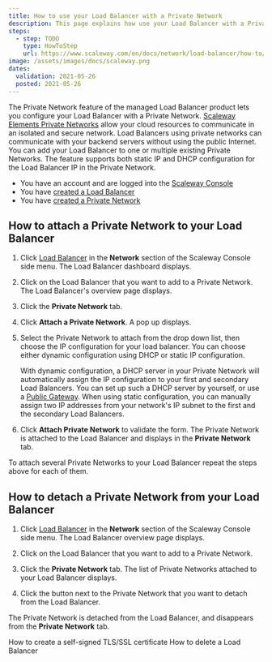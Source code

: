 ```yaml
---
title: How to use your Load Balancer with a Private Network
description: This page explains how use your Load Balancer with a Private Network
steps:
  - step: TODO
    type: HowToStep
    url: https://www.scaleway.com/en/docs/network/load-balancer/how-to/use-with-private-network/
image: /assets/images/docs/scaleway.png
dates:
  validation: 2021-05-26
  posted: 2021-05-26
---
```


The Private Network feature of the managed Load Balancer product lets you configure your Load Balancer with a Private Network. [Scaleway Elements Private Networks](/network/vpc/concepts#private-networks) allow your cloud resources to communicate in an isolated and secure network. Load Balancers using private networks can communicate with your backend servers without using the public Internet. You can add your Load Balancer to one or multiple existing Private Networks. The feature supports both static IP and DHCP configuration for the Load Balancer IP in the Private Network.

<Message type="requirement">

- You have an account and are logged into the [Scaleway Console](https://console.scaleway.com) 
- You have [created a Load Balancer](/network/load-balancer/how-to/create-load-balancer)
- You have [created a Private Network](/network/vpc/how-to/use-private-networks/#how-to-create-a-private-network)

</Message>

## How to attach a Private Network to your Load Balancer

1. Click [Load Balancer](https://console.scaleway.com/load-balancer/lbs) in the **Network** section of the Scaleway Console side menu. The Load Balancer dashboard displays.

2. Click on the Load Balancer that you want to add to a Private Network. The Load Balancer's overview page displays.

3.  Click the **Private Network** tab. 

    <Lightbox src="scaleway-load-balancer-attach-private-network.png" alt="" />

4. Click **Attach a Private Network**. A pop up displays.

5. Select the Private Network to attach from the drop down list, then choose the IP configuration for your load balancer. You can choose either dynamic configuration using DHCP or static IP configuration. 

    With dynamic configuration, a DHCP server in your Private Network will automatically assign the IP configuration to your first and secondary Load Balancers. You can set up such a DHCP server by yourself, or use a [Public Gateway](https://console.scaleway.com/vpc/public-gateways). When using static configuration, you can manually assign two IP addresses from your network's IP subnet to the first and the secondary Load Balancers. 

    <Lightbox src="scaleway-load-balancer-private-network-configuration.png" alt="" />

6. Click **Attach Private Network** to validate the form. The Private Network is attached to the Load Balancer and displays in the **Private Network** tab.

To attach several Private Networks to your Load Balancer repeat the steps above for each of them. 

## How to detach a Private Network from your Load Balancer

1. Click [Load Balancer](https://console.scaleway.com/load-balancer/lbs) in the **Network** section of the Scaleway Console side menu. The Load Balancer overview page displays. 

2. Click on the Load Balancer that you want to add to a Private Network. 

3. Click the **Private Network** tab. The list of Private Networks attached to your Load Balancer displays.

4. Click the <Icon name="unlink" /> button next to the Private Network that you want to detach from the Load Balancer. 

    <Lightbox src="scaleway-load-balancer-detach-private-network.png" alt="" />

The Private Network is detached from the Load Balancer, and disappears from the **Private Network** tab. 


<Navigation title="See Also">
  <PreviousButton to="/network/load-balancer/how-to/create-self-signed-tls-certificate/">How to create a self-signed TLS/SSL certificate</PreviousButton>
  <NextButton to="/network/load-balancer/how-to/delete-load-balancer/">How to delete a Load Balancer</NextButton>
</Navigation>

